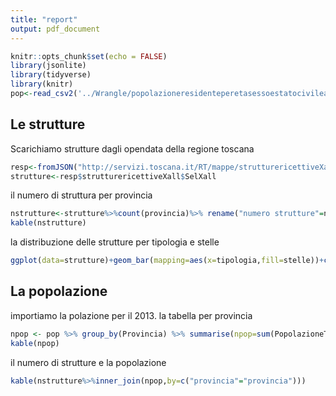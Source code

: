 ```yaml
---
title: "report"
output: pdf_document
---
```


```r
knitr::opts_chunk$set(echo = FALSE)
library(jsonlite)
library(tidyverse)
library(knitr)
pop<-read_csv2('../Wrangle/popolazioneresidenteperetasessoestatocivileanno2013.csv')
```

## Le strutture

Scarichiamo strutture dagli opendata della regione toscana

```r

resp<-fromJSON("http://servizi.toscana.it/RT/mappe/strutturericettiveXall.json?_ga=2.17440825.1225592402.1525851067-977727594.1525851067")
strutture<-resp$strutturericettiveXall$SelXall
```

il numero di struttura per provincia

```r
nstrutture<-strutture%>%count(provincia)%>% rename("numero strutture"=n)
kable(nstrutture)
```

la distribuzione delle strutture per tipologia e stelle

```r
ggplot(data=strutture)+geom_bar(mapping=aes(x=tipologia,fill=stelle))+coord_flip()
```

## La popolazione

importiamo la polazione per il 2013. la tabella per provincia

```r

npop <- pop %>% group_by(Provincia) %>% summarise(npop=sum(PopolazioneTotale)) %>%rename(provincia=Provincia,"popolazione 2013"=npop) 
kable(npop)
```


il numero di strutture e la popolazione

```r
kable(nstrutture%>%inner_join(npop,by=c("provincia"="provincia")))
```

